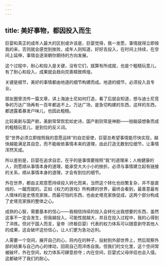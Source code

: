 ```yaml
---
---
---
```

title: 美好事物，都因投入而生
---



巨婴和真正的成年人最大的区别或许该是，巨婴觉得，我一发愿，事情就得立即按我的来，否则就会感觉到挫败，成年人则知道，好好去投入，在时间上持续，在空间上延伸，事情会逐渐朝你期待的方向发展。

这个过程中，耐心和投入是关键，没有它们，就算有所成就，也是个粗糙玩意儿，有了耐心和投入，成果就会趋向完善精致辉煌。

关键是细节，美好的事情都由地道的细节构建而成。地道的细节，必须投入且专业。

朋友圈曾流传一篇文章，讲上海迪士尼如何打造，看了后就会知道，想与迪士尼竞争的万达广场再有一百年都追不上。万达广场，是急切构建的东西，这样的东西，都透露着暴发户味儿，也因此粗糙。

比较美剧与国产剧，美剧常常恢宏如史诗，国产剧则常是神剧——拍脑袋想象而成的粗糙玩意儿，是到位的反义词。

受“世界必须立即按照我的意愿运转”的自恋驱使，巨婴总希望事情能尽快实现，越快越能满足其自恋，而不能皈依事情本来的道理，由此打造无数到位细节，让事情浑然天成。

所以差别是，巨婴在追求自恋，在乎的是事情要按照“我”的道理来；人格健康的人，则愿顺从事情本身的道理，能承受大大小小的挫折。必须与事情建立起有链接的关系，顺从事情本身的道理，才会有到位的细节。

外在世界，都由主观意愿持续投入转化而来，当然这个转化也纷繁复杂，并不是直线的、一蹴而就的。正如《权力的游戏》所构建的世界，最终会看到，最善意最有人情味的是史塔克家族，而最可怕的东西，也由史塔克家族促成，这两个部分构成了史塔克家族的整体之心。

成熟的心智，需要基本的信心——我相信持续的投入会转化出我想要的东西，虽然这事不一定会发生，但我越投入，可能性就越大，并且在投入过程中，我的心得到了淬炼。但对于国人而言，皇帝（终极巨婴）代表的权力体系可以随意剥夺其他人的成果，这会破坏这份信心，让人们更为急功近利。

人需要一个空间，展开自己的心，将内在的种子，投射到外部世界上，然后观察外部的结果与自己内心的律动，回观自己而淬炼自我。但我们的文化里，这个空间常被破坏，外在空间，权力体系可肆意掠夺；内在空间，巨婴式父母伴侣也会入侵。这都破坏了我们的耐心。